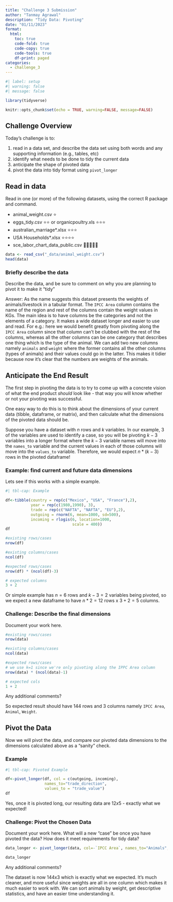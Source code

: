 ```yaml
---
title: "Challenge 3 Submission"
author: "Tanmay Agrawal"
description: "Tidy Data: Pivoting"
date: "01/11/2023"
format:
  html:
    toc: true
    code-fold: true
    code-copy: true
    code-tools: true
    df-print: paged
categories:
  - challenge_3
---
```


```r
#| label: setup
#| warning: false
#| message: false

library(tidyverse)

knitr::opts_chunk$set(echo = TRUE, warning=FALSE, message=FALSE)
```

## Challenge Overview

Today's challenge is to:

1.  read in a data set, and describe the data set using both words and any supporting information (e.g., tables, etc)
2.  identify what needs to be done to tidy the current data
3.  anticipate the shape of pivoted data
4.  pivot the data into tidy format using `pivot_longer`

## Read in data

Read in one (or more) of the following datasets, using the correct R package and command.

-   animal_weight.csv ⭐
-   eggs_tidy.csv ⭐⭐ or organicpoultry.xls ⭐⭐⭐
-   australian_marriage\*.xlsx ⭐⭐⭐
-   USA Households\*.xlsx ⭐⭐⭐⭐
-   sce_labor_chart_data_public.csv 🌟🌟🌟🌟🌟

```r
data <- read_csv("_data/animal_weight.csv")
head(data)
```

### Briefly describe the data

Describe the data, and be sure to comment on why you are planning to pivot it to make it "tidy"

Answer: As the name suggests this dataset presents the weights of animals/livestock in a tabular format. The `IPCC Area` column contains the name of the region and rest of the columns contain the weight values in KGs. The main idea is to have columns be the categories and not the elements of a category. It makes a wide dataset longer and easier to use and read. For e.g.: here we would benefit greatly from pivoting along the `IPCC Area` column since that column can't be clubbed with the rest of the columns, whereas all the other columns can be one category that describes one thing which is the type of the animal. We can add two new columns namely `animals` and `weight` where the former contains all the other columns (types of animals) and their values could go in the latter. This makes it tidier because now it's clear that the numbers are weights of the animals.

## Anticipate the End Result

The first step in pivoting the data is to try to come up with a concrete vision of what the end product *should* look like - that way you will know whether or not your pivoting was successful.

One easy way to do this is to think about the dimensions of your current data (tibble, dataframe, or matrix), and then calculate what the dimensions of the pivoted data should be.

Suppose you have a dataset with $n$ rows and $k$ variables. In our example, 3 of the variables are used to identify a case, so you will be pivoting $k-3$ variables into a longer format where the $k-3$ variable names will move into the `names_to` variable and the current values in each of those columns will move into the `values_to` variable. Therefore, we would expect $n * (k-3)$ rows in the pivoted dataframe!

### Example: find current and future data dimensions

Lets see if this works with a simple example.

```r
#| tbl-cap: Example

df<-tibble(country = rep(c("Mexico", "USA", "France"),2),
           year = rep(c(1980,1990), 3), 
           trade = rep(c("NAFTA", "NAFTA", "EU"),2),
           outgoing = rnorm(6, mean=1000, sd=500),
           incoming = rlogis(6, location=1000, 
                             scale = 400))
df

#existing rows/cases
nrow(df)

#existing columns/cases
ncol(df)

#expected rows/cases
nrow(df) * (ncol(df)-3)

# expected columns 
3 + 2
```

Or simple example has $n = 6$ rows and $k - 3 = 2$ variables being pivoted, so we expect a new dataframe to have $n * 2 = 12$ rows x $3 + 2 = 5$ columns.

### Challenge: Describe the final dimensions

Document your work here.

```r
#existing rows/cases
nrow(data)

#existing columns/cases
ncol(data)

#expected rows/cases
# we use k=1 since we're only pivoting along the IPPC Area column
nrow(data) * (ncol(data)-1)

# expected cols
1 + 2
```

Any additional comments?

So expected result should have 144 rows and 3 columns namely `IPCC Area`, `Animal`, `Weight`.

## Pivot the Data

Now we will pivot the data, and compare our pivoted data dimensions to the dimensions calculated above as a "sanity" check.

### Example

```r
#| tbl-cap: Pivoted Example

df<-pivot_longer(df, col = c(outgoing, incoming),
                 names_to="trade_direction",
                 values_to = "trade_value")
df
```

Yes, once it is pivoted long, our resulting data are $12x5$ - exactly what we expected!

### Challenge: Pivot the Chosen Data

Document your work here. What will a new "case" be once you have pivoted the data? How does it meet requirements for tidy data?

```r
data_longer <- pivot_longer(data, col=-`IPCC Area`, names_to="Animals", values_to="Weight") 

data_longer
```

Any additional comments?

The dataset is now 144x3 which is exactly what we expected. It's much cleaner, and more useful since weights are all in one column which makes it much easier to work with. We can sort animals by weight, get descriptive statistics, and have an easier time understanding it.
